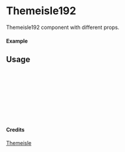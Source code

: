 
<Meta of={Themeisle192} title="Themeisle/Themeisle192" />

# Themeisle192

Themeisle192 component with different props.

#### Example

<Canvas of={Themeisle192.Primary} />

## Usage

```ts
import { Themeisle192 } from "yadl-ui";

const Example = () => {
  return (
      <Themeisle192 />
  );
};

export default Example;
```

#### Credits
[Themeisle](https://themeisle.com/illustrations)
